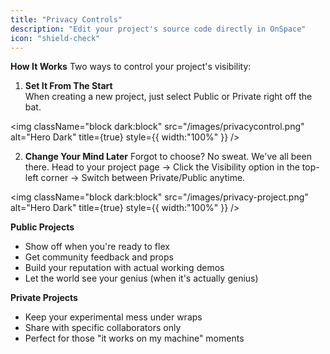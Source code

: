 ```yaml
---
title: "Privacy Controls"
description: "Edit your project's source code directly in OnSpace"
icon: "shield-check"
---
```


**How It Works**
Two ways to control your project's visibility:

1. **Set It From The Start**\
   When creating a new project, just select Public or Private right off the bat.

<img
  className="block dark:block"
  src="/images/privacycontrol.png"
  alt="Hero Dark"
  title={true}
  style={{ width:"100%" }}
/>

2. **Change Your Mind Later**
   Forgot to choose? No sweat. We've all been there.
   Head to your project page → Click the Visibility option in the top-left corner → Switch between Private/Public anytime.

<img
  className="block dark:block"
  src="/images/privacy-project.png"
  alt="Hero Dark"
  title={true}
  style={{ width:"100%" }}
/>

**Public Projects**
- Show off when you're ready to flex
- Get community feedback and props
- Build your reputation with actual working demos
- Let the world see your genius (when it's actually genius)

**Private Projects**
- Keep your experimental mess under wraps
- Share with specific collaborators only
- Perfect for those "it works on my machine" moments
